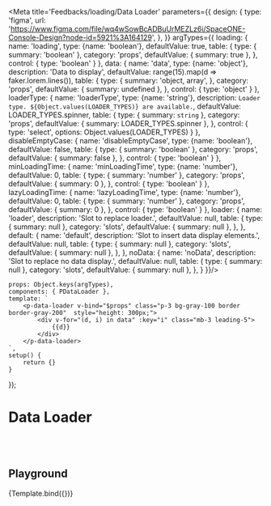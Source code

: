 

<Meta title='Feedbacks/loading/Data Loader' parameters={{
    design: {
        type: 'figma',
        url: 'https://www.figma.com/file/wq4wSowBcADBuUrMEZLz6i/SpaceONE-Console-Design?node-id=5921%3A164129',
    },
}} argTypes={{
    loading: {
        name: 'loading',
        type: {name: 'boolean'},
        defaultValue: true,
        table: {
            type: {
                summary: 'boolean'
            },
            category: 'props',
            defaultValue: {
                summary: true
            },
        },
        control: {
            type: 'boolean'
        }
    },
    data: {
        name: 'data',
        type: {name: 'object'},
        description: 'Data to display',
        defaultValue: range(15).map(d => faker.lorem.lines()),
        table: {
            type: {
                summary: 'object, array',
            },
            category: 'props',
            defaultValue: {
                summary: undefined
            },
        },
        control: {
            type: 'object'
        }
    },
    loaderType: {
        name: 'loaderType',
        type: {name: 'string'},
        description: `Loader type. ${Object.values(LOADER_TYPES)} are available.`,
        defaultValue: LOADER_TYPES.spinner,
        table: {
            type: {
                summary: `string`
            },
            category: 'props',
            defaultValue: {
                summary: LOADER_TYPES.spinner
            },
        },
        control: {
            type: 'select',
            options: Object.values(LOADER_TYPES)
        }
    },
    disableEmptyCase: {
        name: 'disableEmptyCase',
        type: {name: 'boolean'},
        defaultValue: false,
        table: {
            type: {
                summary: 'boolean'
            },
            category: 'props',
            defaultValue: {
                summary: false
            },
        },
        control: {
            type: 'boolean'
        }
    },
    minLoadingTime: {
        name: 'minLoadingTime',
        type: {name: 'number'},
        defaultValue: 0,
        table: {
            type: {
                summary: 'number'
            },
            category: 'props',
            defaultValue: {
                summary: 0
            },
        },
        control: {
            type: 'boolean'
        }
    },
    lazyLoadingTime: {
        name: 'lazyLoadingTime',
        type: {name: 'number'},
        defaultValue: 0,
        table: {
            type: {
                summary: 'number'
            },
            category: 'props',
            defaultValue: {
                summary: 0
            },
        },
        control: {
            type: 'boolean'
        }
    },
    loader: {
        name: 'loader',
        description: 'Slot to replace loader.',
        defaultValue: null,
        table: {
            type: {
                summary: null
            },
            category: 'slots',
            defaultValue: {
                summary: null
            },
        },
    },
    default: {
        name: 'default',
        description: 'Slot to insert data display elements.',
        defaultValue: null,
        table: {
            type: {
                summary: null
            },
            category: 'slots',
            defaultValue: {
                summary: null
            },
        },
    },
    noData: {
        name: 'noData',
        description: 'Slot to replace no data display.',
        defaultValue: null,
        table: {
            type: {
                summary: null
            },
            category: 'slots',
            defaultValue: {
                summary: null
            },
        },
    }
}}/>


    props: Object.keys(argTypes),
    components: { PDataLoader },
    template: `
        <p-data-loader v-bind="$props" class="p-3 bg-gray-100 border border-gray-200"  style="height: 300px;">
            <div v-for="(d, i) in data" :key="i" class="mb-3 leading-5">
                {{d}}
            </div>
        </p-data-loader>
    `,
    setup() {
        return {}
    }
});


# Data Loader
<br/>
<br/>

## Playground

<Canvas>
    <Story name="playground">
        {Template.bind({})}
    </Story>
</Canvas>

<ArgsTable story="playground"/>

